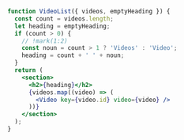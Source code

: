 ```jsx
function VideoList({ videos, emptyHeading }) {
  const count = videos.length;
  let heading = emptyHeading;
  if (count > 0) {
    // !mark(1:2)
    const noun = count > 1 ? 'Videos' : 'Video';
    heading = count + ' ' + noun;
  }
  return (
    <section>
      <h2>{heading}</h2>
      {videos.map((video) => (
        <Video key={video.id} video={video} />
      ))}
    </section>
  );
}
```

